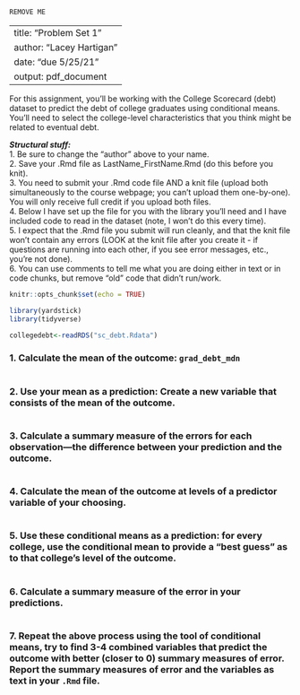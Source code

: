 ```{r}
REMOVE ME
```
---
title: "Problem Set 1"
author: "Lacey Hartigan"
date: "due 5/25/21"
output: pdf_document
---

For this assignment, you'll be working with the College Scorecard (debt) dataset to predict the debt of college graduates using conditional means. You'll need to select the college-level characteristics that you think might be related to eventual debt.  

***Structural stuff:***      
1. Be sure to change the "author" above to your name.     
2. Save your .Rmd file as LastName_FirstName.Rmd (do this before you knit).    
3. You need to submit your .Rmd code file AND a knit file (upload both simultaneously to the course webpage; you can't upload them one-by-one). You will only receive full credit if you upload both files.    
4. Below I have set up the file for you with the library you'll need and I have included code to read in the dataset (note, I won't do this every time).    
5. I expect that the .Rmd file you submit will run cleanly, and that the knit file won't contain any errors (LOOK at the knit file after you create it - if questions are running into each other, if you see error messages, etc., you're not done).      
6. You can use comments to tell me what you are doing either in text or in code chunks, but remove "old" code that didn't run/work.      


```{r}
knitr::opts_chunk$set(echo = TRUE)

library(yardstick)
library(tidyverse)
```

```{r}
collegedebt<-readRDS("sc_debt.Rdata")
```


### 1. Calculate the mean of the outcome: `grad_debt_mdn`
```{r}

```

### 2. Use your mean as a prediction: Create a new variable that consists of the mean of the outcome.
```{r}

```

### 3. Calculate a summary measure of the errors for each observation---the difference between your prediction and the outcome.
```{r}

```

### 4. Calculate the mean of the outcome at levels of a predictor variable of your choosing. 
```{r}

```

### 5. Use these conditional means as a prediction: for every college, use the conditional mean to provide a "best guess" as to that college's level of the outcome.  
```{r}

```

### 6. Calculate a summary measure of the error in your predictions.
```{r}

```

### 7. Repeat the above process using the tool of conditional means, try to find 3-4 combined variables that predict the outcome with better (closer to 0) summary measures of error. Report the summary measures of error and the variables as text in your `.Rmd` file.
```{r}

```


